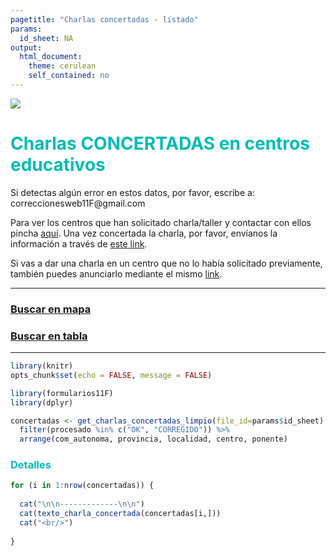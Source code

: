 ```yaml
---
pagetitle: "Charlas concertadas - listado"
params:
  id_sheet: NA
output: 
  html_document: 
    theme: cerulean
    self_contained: no
---
```



![](https://raw.githubusercontent.com/11defebrero/assets/main/images/banner11F.png)


<style type="text/css">

h1 {
  color: #00BCB4;
}
h2 {
  color: #00BCB4;
}
h3 {
  color: #00BCB4;
}
h4 {
  color: #00BCB4;
}
h5 {
  color: #00BCB4;
}
li {
  color: #00BCB4;
}
</style>



# Charlas CONCERTADAS en centros educativos


Si detectas algún error en estos datos, por favor, escribe a: correccionesweb11F@gmail.com

Para ver los centros que han solicitado charla/taller y contactar con ellos pincha [aquí](solicitudes_mapa_tabla.html). Una vez concertada la charla, por favor, envíanos la información a través de [este link](https://11defebrero.org/quieres-anunciar-una-charla-o-actividad).

Si vas a dar una charla en un centro que no lo había solicitado previamente, también puedes anunciarlo mediante el mismo [link](https://11defebrero.org/quieres-anunciar-una-charla-o-actividad).



-------------

### [Buscar en mapa](concertadas_mapa_tabla.html#mapa-de-charlas-concertadas){target="_blank"}

### [Buscar en tabla](concertadas_mapa_tabla.html#tabla-de-charlas-concertadas){target="_blank"}


-------------



```r
library(knitr)
opts_chunk$set(echo = FALSE, message = FALSE)
```

```r
library(formularios11F)
library(dplyr)
```

```r

concertadas <- get_charlas_concertadas_limpio(file_id=params$id_sheet) %>% 
  filter(procesado %in% c("OK", "CORREGIDO")) %>% 
  arrange(com_autonoma, provincia, localidad, centro, ponente)

```



### Detalles

```r

for (i in 1:nrow(concertadas)) {
  
  cat("\n\n-------------\n\n")
  cat(texto_charla_concertada(concertadas[i,]))
  cat("<br/>")
  
}


```


